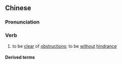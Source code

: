 {{also|无阻}}
==Chinese==
{{zh-forms|s=无阻}}

===Pronunciation===
{{zh-pron
|m=wúzǔ
|c=mou4 zo2
|h=pfs=mò-chú
|cat=v
}}

===Verb===
{{zh-verb}}

# to be [[clear]] of [[obstruction]]s; to be [[without]] [[hindrance]]

====Derived terms====
{{zh-der|風雨無阻}}